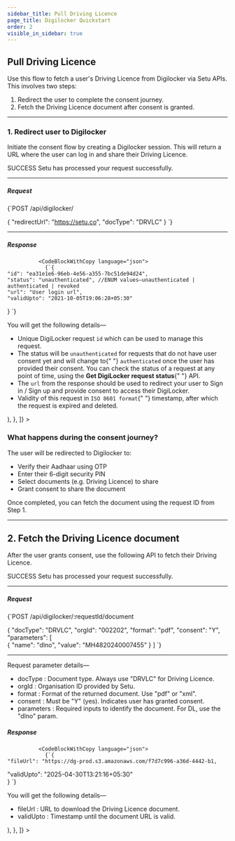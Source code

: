 ```yaml
---
sidebar_title: Pull Driving Licence
page_title: Digilocker Quickstart
order: 2
visible_in_sidebar: true
---
```



## Pull Driving Licence

Use this flow to fetch a user's Driving Licence from Digilocker via Setu APIs. This involves two steps:

1. Redirect the user to complete the consent journey.
2. Fetch the Driving Licence document after consent is granted.

<hr class="primary" />

### 1. Redirect user to Digilocker

Initiate the consent flow by creating a Digilocker session. This will return a URL where the user can log in and share their Driving Licence.


<Row>
  <Portion desktopSpan="whole">
    <Tabs
      tabs={[
        {
          key: "1",
          label: "200",
          content: (
            <>
              <p>
                <Badge type="success">SUCCESS</Badge> Setu has processed your
                request successfully.
              </p>
              <hr className="tertiary" />
              <h5>Request</h5>
              <CodeBlockWithCopy language="json">
                {`POST /api/digilocker/ 
 
{
    "redirectUrl": "https://setu.co",
    "docType": "DRVLC"
} `}
              </CodeBlockWithCopy>
              <hr className="tertiary" />
              <h5>Response</h5>
              
              <CodeBlockWithCopy language="json">
                {`{ 
    "id": "ea31e1e6-96eb-4e56-a355-7bc51de94d24", 
    "status": "unauthenticated", //ENUM values—unauthenticated | authenticated | revoked 
    "url": "User login url", 
    "validUpto": "2021-10-05T19:06:28+05:30"  
} `}
</CodeBlockWithCopy>

<p>You will get the following details—</p>
              <ul>
                <li>
                  Unique DigiLocker request <code>id</code> which can be used to
                  manage this request.
                </li>
                <li>
                  The status will be <code>unauthenticated</code> for requests
                  that do not have user consent yet and will change to{" "}
                  <code>authenticated</code> once the user has provided their
                  consent. You can check the status of a request at any point of
                  time, using the <strong>Get DigiLocker request status</strong>{" "}
                  API.
                </li>
                <li>
                  The <code>url</code> from the response should be used to
                  redirect your user to Sign in / Sign up and provide consent to
                  access their DigiLocker.
                </li>
                <li>
                  Validity of this request in <code>ISO 8601 format</code>{" "}
                  timestamp, after which the request is expired and deleted.
                </li>
              </ul>
            </>
          ),
        },
      ]}
    ></Tabs>
  </Portion>
</Row>

### What happens during the consent journey?

The user will be redirected to Digilocker to:

- Verify their Aadhaar using OTP
- Enter their 6-digit security PIN
- Select documents (e.g. Driving Licence) to share
- Grant consent to share the document

Once completed, you can fetch the document using the request ID from Step 1.

<hr class="primary" />

## 2. Fetch the Driving Licence document

After the user grants consent, use the following API to fetch their Driving Licence.

<Row>
  <Portion desktopSpan="whole">
    <Tabs
      tabs={[
        {
          key: "1",
          label: "200",
          content: (
            <>
              <p>
                <Badge type="success">SUCCESS</Badge> Setu has processed your
                request successfully.
              </p>
              <hr className="tertiary" />
              <h5>Request</h5>
              <CodeBlockWithCopy language="json">
                {`POST /api/digilocker/:requestId/document 
 
{
"docType": "DRVLC",
  "orgId": "002202",
  "format": "pdf",
  "consent": "Y",
  "parameters": [   
    {
      "name": "dlno",
      "value": "MH4820240007455"
    }
  ] `}
              </CodeBlockWithCopy>
              <hr className="tertiary" />
              <p>Request parameter details—</p>
              <ul>
                <li>
                  docType : Document type. Always use "DRVLC" for Driving Licence.
                </li>
                <li>
                  orgId : Organisation ID provided by Setu.
                </li>
                <li>
                  format : Format of the returned document. Use "pdf" or "xml".
                </li>
                <li>
                  consent : Must be "Y" (yes). Indicates user has granted consent.
                </li>
                <li>
                  parameters : Required inputs to identify the document. For DL, use the "dlno" param.
                </li>
              </ul>
              <h5>Response</h5>
              
              <CodeBlockWithCopy language="json">
                {`{ 
    "fileUrl": "https://dg-prod.s3.amazonaws.com/f7d7c996-a36d-4442-b1,
  "validUpto": "2025-04-30T13:21:16+05:30"  
} `}
</CodeBlockWithCopy>
<p>You will get the following details—</p>
              <ul>
                <li>
                  fileUrl : URL to download the Driving Licence document.
                </li>
                <li>
                  validUpto : Timestamp until the document URL is valid.
                </li>
              </ul>
            </>
          ),
        },
      ]}
    ></Tabs>
  </Portion>
</Row>